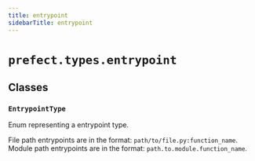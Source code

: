 ```yaml
---
title: entrypoint
sidebarTitle: entrypoint
---
```


# `prefect.types.entrypoint`

## Classes

### `EntrypointType` <sup><a href="https://github.com/PrefectHQ/prefect/blob/main/src/prefect/types/entrypoint.py#L4" target="_blank"><Icon icon="github" style="width: 14px; height: 14px;" /></a></sup>


Enum representing a entrypoint type.

File path entrypoints are in the format: `path/to/file.py:function_name`.
Module path entrypoints are in the format: `path.to.module.function_name`.


